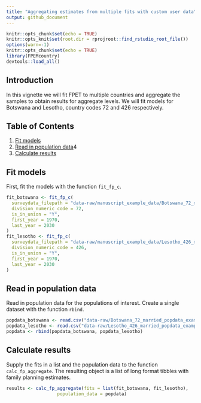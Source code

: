 ```yaml
---
title: "Aggregating estimates from multiple fits with custom user data"
output: github_document
---
```



```r
knitr::opts_chunk$set(echo = TRUE)
knitr::opts_knit$set(root.dir = rprojroot::find_rstudio_root_file())
options(warn=-1)
knitr::opts_chunk$set(echo = TRUE)
library(FPEMcountry)
devtools::load_all()
```



## Introduction
In this vignette we will fit FPET to multiple countries and aggregate the samples to obtain results for aggregate levels. We will fit models for Botswana and Lesotho, country codes 72 and 426 respectively.

## Table of Contents
1. [Fit models](#fit)
2. [Read in population data](#pop)4
3. [Calculate results](#results)

## <a name="fit"></a>
## Fit models

First, fit the models with the function `fit_fp_c`.
```r
fit_botswana <- fit_fp_c(
  surveydata_filepath = "data-raw/manuscript_example_data/Botswana_72_married_example.csv",
  division_numeric_code = 72,
  is_in_union = "Y",
  first_year = 1970,
  last_year = 2030
)
fit_lesotho <- fit_fp_c(
  surveydata_filepath = "data-raw/manuscript_example_data/Lesotho_426_married_example.csv",
  division_numeric_code = 426,
  is_in_union = "Y",
  first_year = 1970,
  last_year = 2030
)
```

## <a name="pop"></a>
## Read in population data

Read in population data for the populations of interest. Create a single dataset with the function `rbind`.
```r
popdata_botswana <- read.csv("data-raw/Botswana_72_married_popdata_example.csv")
popdata_lesotho <- read.csv("data-raw/Lesotho_426_married_popdata_example.csv")
popdata <- rbind(popdata_botswana, popdata_lesotho)
```

## <a name="results"></a>
## Calculate results
Supply the fits in a list and the population data to the function `calc_fp_aggregate`. The resulting object is a list of long format tibbles with family planning estimates. 
```r
results <- calc_fp_aggregate(fits = list(fit_botswana, fit_lesotho),
                   population_data = popdata)
```

